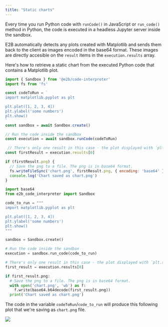 ---
title: "Static charts"
---

Every time you run Python code with `runCode()` in JavaScript or `run_code()` method in Python, the code is executed in a headless Jupyter server inside the sandbox.

E2B automatically detects any plots created with Matplotlib and sends them back to the client as images encoded in the base64 format.
These images are directly accesible on the `result` items in the `execution.results` array.

Here's how to retrieve a static chart from the executed Python code that contains a Matplotlib plot.
<CodeGroup>
```js JavaScript & TypeScript
import { Sandbox } from '@e2b/code-interpreter'
import fs from 'fs'

const codeToRun = `
import matplotlib.pyplot as plt

plt.plot([1, 2, 3, 4])
plt.ylabel('some numbers')
plt.show()
`
const sandbox = await Sandbox.create()

// Run the code inside the sandbox
const execution = await sandbox.runCode(codeToRun)

 // There's only one result in this case - the plot displayed with `plt.show()`
const firstResult = execution.results[0]

if (firstResult.png) {
  // Save the png to a file. The png is in base64 format.
  fs.writeFileSync('chart.png', firstResult.png, { encoding: 'base64' })
  console.log('Chart saved as chart.png')
}
```
```python Python
import base64
from e2b_code_interpreter import Sandbox

code_to_run = """
import matplotlib.pyplot as plt

plt.plot([1, 2, 3, 4])
plt.ylabel('some numbers')
plt.show()
"""

sandbox = Sandbox.create()

# Run the code inside the sandbox
execution = sandbox.run_code(code_to_run)

# There's only one result in this case - the plot displayed with `plt.show()`
first_result = execution.results[0]

if first_result.png:
  # Save the png to a file. The png is in base64 format.
  with open('chart.png', 'wb') as f:
    f.write(base64.b64decode(first_result.png))
  print('Chart saved as chart.png')
```
</CodeGroup>

The code in the variable `codeToRun`/`code_to_run` will produce this following plot that we're saving as `chart.png` file.
<Frame>
    <img src="/images/static-chart.png" />
</Frame>